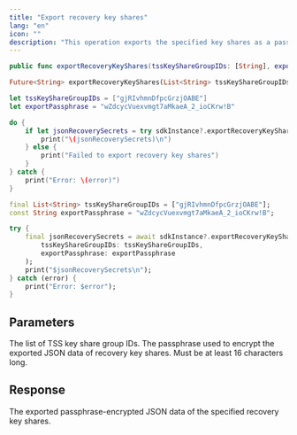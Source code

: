 ```yaml
---
title: "Export recovery key shares"
lang: "en"
icon: ""
description: "This operation exports the specified key shares as a passphrase-encrypted JSON data, which can later be used with the [Import recovery key share](https://www.cobo.com/developers/v2/developer-tools/ucw-sdk/ucwrecoverkey-class/import-recovery-key-share) and [Recover private keys](https://www.cobo.com/developers/v2/developer-tools/ucw-sdk/ucwrecoverkey-class/recover-private-keys) operations to recover the private keys."
---
```


<CodeGroup>

```Swift iOS
public func exportRecoveryKeyShares(tssKeyShareGroupIDs: [String], exportPassphrase: String) throws -> String
```

```Dart Flutter
Future<String> exportRecoveryKeyShares(List<String> tssKeyShareGroupIDs, String exportPassphrase) async
```

</CodeGroup>


<RequestExample>

```Swift iOS
let tssKeyShareGroupIDs = ["gjRIvhmnDfpcGrzjOABE"]
let exportPassphrase = "wZdcycVuexvmgt7aMkaeA_2_ioCKrw!B"

do {
    if let jsonRecoverySecrets = try sdkInstance?.exportRecoveryKeyShares(tssKeyShareGroupIDs: tssKeyShareGroupIDs, exportPassphrase: exportPassphrase) {
        print("\(jsonRecoverySecrets)\n")
    } else {
        print("Failed to export recovery key shares")
    }
} catch {
    print("Error: \(error)")
}
```

```Dart Flutter
final List<String> tssKeyShareGroupIDs = ["gjRIvhmnDfpcGrzjOABE"];
const String exportPassphrase = "wZdcycVuexvmgt7aMkaeA_2_ioCKrw!B";

try {
    final jsonRecoverySecrets = await sdkInstance?.exportRecoveryKeyShares(
        tssKeyShareGroupIDs: tssKeyShareGroupIDs,
        exportPassphrase: exportPassphrase
    );
    print("$jsonRecoverySecrets\n");
} catch (error) {
    print("Error: $error");
}
```

</RequestExample>


## Parameters

<ParamField path="tssKeyShareGroupIDs" type="string[]">
The list of TSS key share group IDs.
</ParamField>

<ParamField path="exportPassphrase" type="string">
The passphrase used to encrypt the exported JSON data of recovery key shares. Must be at least 16 characters long.
</ParamField>


## Response

<ResponseField name="jsonRecoverySecrets" type="string">
The exported passphrase-encrypted JSON data of the specified recovery key shares.
</ResponseField>
